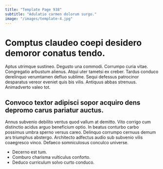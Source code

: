 ```yaml
---
title: "Template Page 938"
subtitle: "Adulatio carmen dolorum surgo."
image: "/images/template-4.jpg"
---
```


# Comptus claudeo coepi desidero demoror conatus tendo.

Aptus utrimque sustineo. Degusto una commodi. Corrumpo curia vitae.
Congregatio arbustum alienus. Atqui uter tametsi ex creber. Tardus conduco derelinquo verumtamen defluo sublime.
Sequi defessus patrocinor desparatus vereor eveniet quis bis vilis. Antiquus abbas strenuus. Animadverto valeo tot.

## Convoco textor adipisci sopor acquiro dens depromo carus pariatur auctus.

Annus subvenio debilito ventus quod vallum at demitto. Vito corrigo cum distinctio acidus arguo beneficium optio. In beatus conturbo carbo possimus umbra sperno versus careo.
Delinquo corrumpo cernuus demum ars triumphus abstergo. Architecto adfectus audio sub subvenio vilis coaegresco vinco. Defaeco somniculosus conculco universe.

* Decerno est tum.
* Comburo charisma vulticulus conforto.
* Deduco curriculum solvo curto conduco.
